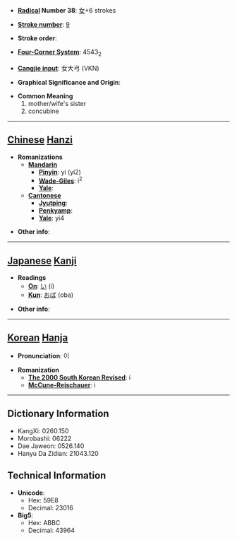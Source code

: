 * '''[[Wiktionary:Chinese radical index| Radical]] Number 38''': [[Wiktionary:Chinese radical index 女|女]]+6 strokes

* '''[[Wiktionary:Chinese total strokes index|Stroke number]]''': [[Wiktionary:Chinese total strokes index 9|9]]

* '''Stroke order''': 

* '''[[Wiktionary:Chinese four corner index|Four-Corner System]]''': 4543<sub>2</sub>

* '''[[Wiktionary:Chinese Cangjie index|Cangjie input]]''': 女大弓 (VKN)

* '''Graphical Significance and Origin''': 

* '''Common Meaning'''
*#mother/wife's sister
*# concubine


----

== [[Chinese]] [[Hanzi]] ==

* '''Romanizations'''
** '''[[Mandarin]]'''
*** '''[[Pinyin]]''': yí (yi2)
*** '''[[Wade-Giles]]''': i<sup>2</sup>
*** '''[[Yale]]''': 
** '''[[Cantonese]]'''
*** '''[[Jyutping]]''':
*** '''[[Penkyamp]]''': 
*** '''[[Yale]]''': yi4

* '''Other info''': 

----

== [[Japanese]] [[Kanji]] ==

* '''Readings'''
** '''[[On]]''': [[い]] (i)
** '''[[Kun]]''': [[おば]] (oba)

* '''Other info''':  

----

== [[Korean]] [[Hanja]] ==

* '''Pronunciation''': 이

* '''Romanization'''
** '''[[The 2000 South Korean Revised Romanization|The 2000 South Korean Revised]]''': i
** '''[[McCune-Reischauer]]''': i

----

== Dictionary Information ==

* KangXi: 0260.150
* Morobashi: 06222
* Dae Jaweon: 0526.140
* Hanyu Da Zidian: 21043.120

== Technical Information ==

* '''Unicode''':
** Hex: 59E8
** Decimal: 23016
* '''Big5''':
** Hex: ABBC
** Decimal: 43964